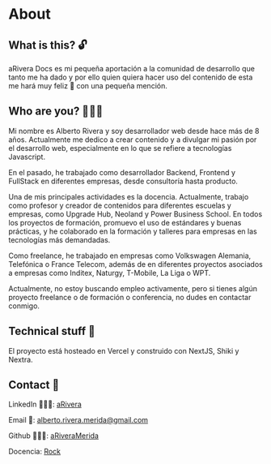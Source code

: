 
# About

<Divider />

## What is this? 🔓

aRivera Docs es mi pequeña aportación a la comunidad de desarrollo que tanto me ha dado y por ello quien quiera hacer uso del contenido de esta me hará muy feliz 🤗 con una pequeña mención.

## Who are you? 👨🏻‍🏫

Mi nombre es Alberto Rivera y soy desarrollador web desde hace más de 8 años. Actualmente me dedico a crear contenido y a divulgar mi pasión por el desarrollo web, especialmente en lo que se refiere a tecnologías Javascript.

En el pasado, he trabajado como desarrollador Backend, Frontend y FullStack en diferentes empresas, desde consultoría hasta producto.

Una de mis principales actividades es la docencia. Actualmente, trabajo como profesor y creador de contenidos para diferentes escuelas y empresas, como Upgrade Hub, Neoland y Power Business School. En todos los proyectos de formación, promuevo el uso de estándares y buenas prácticas, y he colaborado en la formación y talleres para empresas en las tecnologías más demandadas.

Como freelance, he trabajado en empresas como Volkswagen Alemania, Telefónica o France Telecom, además de en diferentes proyectos asociados a empresas como Inditex, Naturgy, T-Mobile, La Liga o WPT.

Actualmente, no estoy buscando empleo activamente, pero si tienes algún proyecto freelance o de formación o conferencia, no dudes en contactar conmigo.

## Technical stuff 🧪

El proyecto está hosteado en Vercel y construido con NextJS, Shiki y Nextra.

## Contact 📲

LinkedIn 🧙🏽‍♂️: [aRivera](https://www.linkedin.com/in/albertoriveramerida/) 

Email 📧: alberto.rivera.merida@gmail.com 

Github 👨🏽‍💻: [aRiveraMerida](https://github.com/aRiveraMerida)

Docencia: [Rock](https://www.rockthecode.es/)
